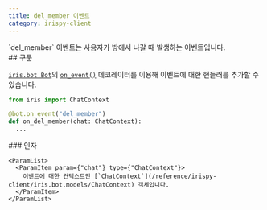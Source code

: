 ```yaml
---
title: del_member 이벤트
category: irispy-client
---
```


<Section>
  `del_member` 이벤트는 사용자가 방에서 나갈 때 발생하는 이벤트입니다.
</Section>
<Section>
  ## 구문

  [`iris.bot.Bot`](/reference/irispy-client/iris.bot/Class/Bot)의 [`on_event()`](/reference/irispy-client/iris.bot/Class/Bot/on_event) 데코레이터를 이용해 
  이벤트에 대한 핸들러를 추가할 수 있습니다.
  ~~~py
  from iris import ChatContext

  @bot.on_event("del_member")
  def on_del_member(chat: ChatContext):
    ...
  ~~~

  <Section>
    ### 인자

    <ParamList>
      <ParamItem param={"chat"} type={"ChatContext"}>
        이벤트에 대한 컨텍스트인 [`ChatContext`](/reference/irispy-client/iris.bot.models/ChatContext) 객체입니다.
      </ParamItem>
    </ParamList>
  </Section>
</Section>